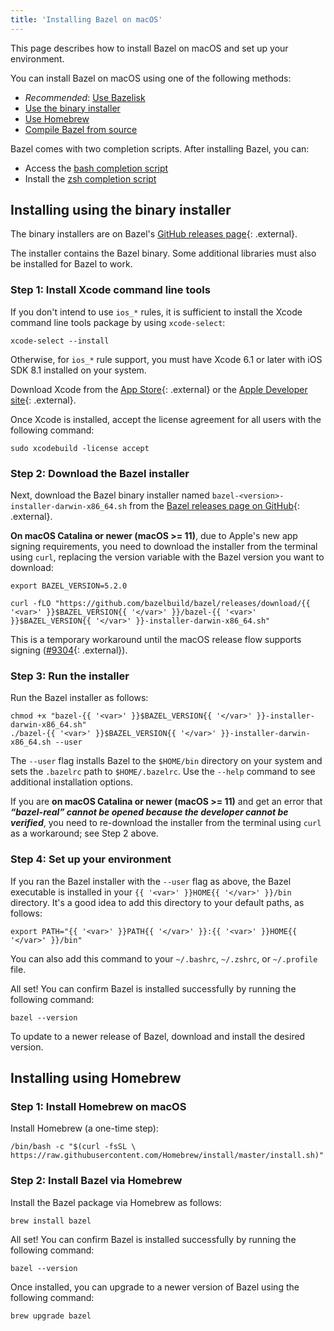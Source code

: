 ```yaml
---
title: 'Installing Bazel on macOS'
---
```


This page describes how to install Bazel on macOS and set up your environment.

You can install Bazel on macOS using one of the following methods:

*   *Recommended*: [Use Bazelisk](/versions/6.1.0/install/bazelisk)
*   [Use the binary installer](#install-with-installer-mac-os-x)
*   [Use Homebrew](#install-on-mac-os-x-homebrew)
*   [Compile Bazel from source](/versions/6.1.0/install/compile-source)

Bazel comes with two completion scripts. After installing Bazel, you can:

*   Access the [bash completion script](/versions/6.1.0/install/completion#bash)
*   Install the [zsh completion script](/versions/6.1.0/install/completion#zsh)

<h2 id="install-with-installer-mac-os-x">Installing using the binary installer</h2>

The binary installers are on Bazel's
[GitHub releases page](https://github.com/bazelbuild/bazel/releases){: .external}.

The installer contains the Bazel binary. Some additional libraries
must also be installed for Bazel to work.

### Step 1: Install Xcode command line tools

If you don't intend to use `ios_*` rules, it is sufficient to install the Xcode
command line tools package by using `xcode-select`:

```posix-terminal
xcode-select --install
```

Otherwise, for `ios_*` rule support, you must have Xcode 6.1 or later with iOS
SDK 8.1 installed on your system.

Download Xcode from the
[App Store](https://apps.apple.com/us/app/xcode/id497799835){: .external} or the
[Apple Developer site](https://developer.apple.com/download/more/?=xcode){: .external}.

Once Xcode is installed, accept the license agreement for all users with the
following command:

```posix-terminal
sudo xcodebuild -license accept
```

### Step 2: Download the Bazel installer

Next, download the Bazel binary installer named
`bazel-<version>-installer-darwin-x86_64.sh` from the
[Bazel releases page on GitHub](https://github.com/bazelbuild/bazel/releases){: .external}.

**On macOS Catalina or newer (macOS >= 11)**, due to Apple's new app signing requirements,
you need to download the installer from the terminal using `curl`, replacing
the version variable with the Bazel version you want to download:

```posix-terminal
export BAZEL_VERSION=5.2.0

curl -fLO "https://github.com/bazelbuild/bazel/releases/download/{{ '<var>' }}$BAZEL_VERSION{{ '</var>' }}/bazel-{{ '<var>' }}$BAZEL_VERSION{{ '</var>' }}-installer-darwin-x86_64.sh"
```

This is a temporary workaround until the macOS release flow supports
signing ([#9304](https://github.com/bazelbuild/bazel/issues/9304){: .external}).

### Step 3: Run the installer

Run the Bazel installer as follows:

```posix-terminal
chmod +x "bazel-{{ '<var>' }}$BAZEL_VERSION{{ '</var>' }}-installer-darwin-x86_64.sh"
./bazel-{{ '<var>' }}$BAZEL_VERSION{{ '</var>' }}-installer-darwin-x86_64.sh --user
```

The `--user` flag installs Bazel to the `$HOME/bin` directory on your system and
sets the `.bazelrc` path to `$HOME/.bazelrc`. Use the `--help` command to see
additional installation options.

If you are **on macOS Catalina or newer (macOS >= 11)** and get an error that _**“bazel-real” cannot be
opened because the developer cannot be verified**_, you need to re-download
the installer from the terminal using `curl` as a workaround; see Step 2 above.

### Step 4: Set up your environment

If you ran the Bazel installer with the `--user` flag as above, the Bazel
executable is installed in your `{{ '<var>' }}HOME{{ '</var>' }}/bin` directory.
It's a good idea to add this directory to your default paths, as follows:

```posix-terminal
export PATH="{{ '<var>' }}PATH{{ '</var>' }}:{{ '<var>' }}HOME{{ '</var>' }}/bin"
```

You can also add this command to your `~/.bashrc`, `~/.zshrc`, or `~/.profile`
file.

All set! You can confirm Bazel is installed successfully by running the
following command:

```posix-terminal
bazel --version
```
To update to a newer release of Bazel, download and install the desired version.

<h2 id="install-on-mac-os-x-homebrew">Installing using Homebrew</h2>

### Step 1: Install Homebrew on macOS

Install Homebrew (a one-time step):

```posix-terminal
/bin/bash -c "$(curl -fsSL \
https://raw.githubusercontent.com/Homebrew/install/master/install.sh)"
```

### Step 2: Install Bazel via Homebrew

Install the Bazel package via Homebrew as follows:

```posix-terminal
brew install bazel
```

All set! You can confirm Bazel is installed successfully by running the
following command:

```posix-terminal
bazel --version
```

Once installed, you can upgrade to a newer version of Bazel using the
following command:

```posix-terminal
brew upgrade bazel
```
